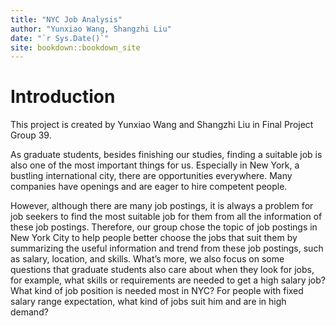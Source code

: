 ```yaml
--- 
title: "NYC Job Analysis"
author: "Yunxiao Wang, Shangzhi Liu"
date: "`r Sys.Date()`"
site: bookdown::bookdown_site
---
```


# Introduction

This project is created by Yunxiao Wang and Shangzhi Liu in Final Project Group 39. 

As graduate students, besides finishing our studies, finding a suitable job is also one of the most important things for us. Especially in New York, a bustling international city, there are opportunities everywhere. Many companies have openings and are eager to hire competent people. 

However, although there are many job postings, it is always a problem for job seekers to find the most suitable job for them from all the information of these job postings. Therefore, our group chose the topic of job postings in New York City to help people better choose the jobs that suit them by summarizing the useful information and trend from these job postings, such as salary, location, and skills. What's more, we also focus on some questions that graduate students also care about when they look for jobs, for example, what skills or requirements are needed to get a high salary job? What kind of job position is needed most in NYC? For people with fixed salary range expectation, what kind of jobs suit him and are in high demand?

